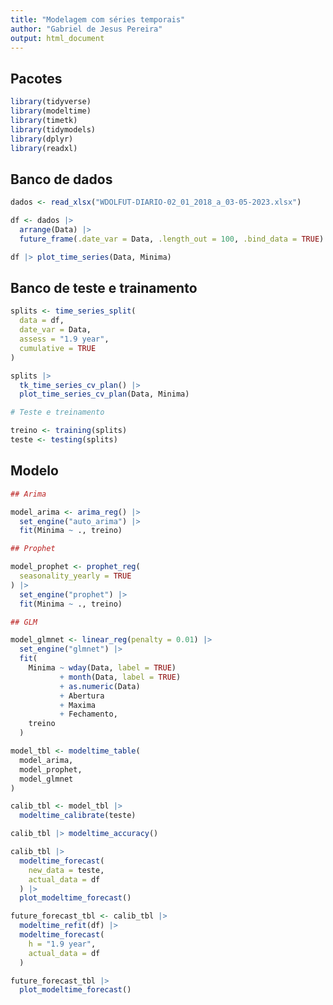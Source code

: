 ```yaml
---
title: "Modelagem com séries temporais"
author: "Gabriel de Jesus Pereira"
output: html_document
---
```


## Pacotes

```r
library(tidyverse)
library(modeltime)
library(timetk)
library(tidymodels)
library(dplyr)
library(readxl)
```

## Banco de dados

```r
dados <- read_xlsx("WDOLFUT-DIARIO-02_01_2018_a_03-05-2023.xlsx")
```

```r
df <- dados |> 
  arrange(Data) |> 
  future_frame(.date_var = Data, .length_out = 100, .bind_data = TRUE)

df |> plot_time_series(Data, Minima)
```

## Banco de teste e trainamento

```r
splits <- time_series_split(
  data = df,
  date_var = Data,
  assess = "1.9 year",
  cumulative = TRUE
)

splits |> 
  tk_time_series_cv_plan() |> 
  plot_time_series_cv_plan(Data, Minima)

# Teste e treinamento

treino <- training(splits)
teste <- testing(splits)
```

## Modelo

```r
## Arima

model_arima <- arima_reg() |> 
  set_engine("auto_arima") |> 
  fit(Minima ~ ., treino)

## Prophet

model_prophet <- prophet_reg(
  seasonality_yearly = TRUE
) |> 
  set_engine("prophet") |> 
  fit(Minima ~ ., treino)

## GLM

model_glmnet <- linear_reg(penalty = 0.01) |> 
  set_engine("glmnet") |> 
  fit(
    Minima ~ wday(Data, label = TRUE)
           + month(Data, label = TRUE)
           + as.numeric(Data)
           + Abertura
           + Maxima
           + Fechamento,
    treino
  )

```

```r
model_tbl <- modeltime_table(
  model_arima,
  model_prophet,
  model_glmnet
)
```

```r
calib_tbl <- model_tbl |> 
  modeltime_calibrate(teste)

calib_tbl |> modeltime_accuracy()

calib_tbl |> 
  modeltime_forecast(
    new_data = teste,
    actual_data = df
  ) |> 
  plot_modeltime_forecast()
```

```r
future_forecast_tbl <- calib_tbl |> 
  modeltime_refit(df) |> 
  modeltime_forecast(
    h = "1.9 year",
    actual_data = df
  )

future_forecast_tbl |> 
  plot_modeltime_forecast()
```

